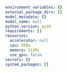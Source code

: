```yaml config.yaml
environment_variables: {}
external_package_dirs: []
model_metadata: {}
model_name: null
python_version: py39
requirements: []
resources:
  accelerator: null
  cpu: 500m
  memory: 512Mi
  use_gpu: false
secrets: {}
system_packages: []
```
